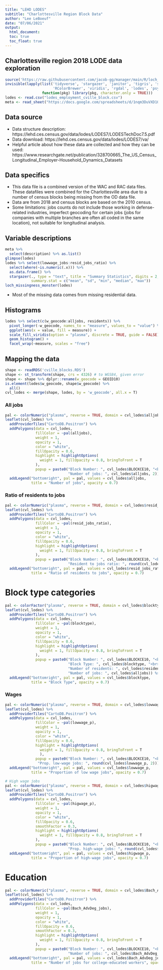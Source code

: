 ```yaml
---
title: "LEHD LODES"
subtitle: "Charlottesville Region Block Data"
author: "Lee LeBoeuf"
date: "07/06/2021"
output: 
  html_document:
  toc: true
  toc_float: true
---
```


## Charlottesville region 2018 LODE data exploration

```r
source('https://raw.githubusercontent.com/jacob-gg/manager/main/R/loch_missingness_monster.R')
invisible(lapply(list('tidyverse', 'stargazer', 'janitor', 'tigris', 'sf', 'leaflet', 'rcartocolor', 
                      'RColorBrewer', 'viridis', 'rgdal', 'lodes', 'psych', 'reshape2', 'googlesheets4', 'sp'),
                 function(pkg) library(pkg, character.only = TRUE)))
lodes <- read.csv("lodes_employment_cville_block.csv")
meta <- read_sheet("https://docs.google.com/spreadsheets/d/1nqm3DuVXD1ObbVe_deacvT7uSLdBXfQJo3mkbqDwrVo/edit?usp=sharing", sheet = "lehd_lodes", gs4_deauth())
```

## Data source 
* Data structure description: https://lehd.ces.census.gov/data/lodes/LODES7/LODESTechDoc7.5.pdf
* Data download: https://lehd.ces.census.gov/data/lodes/LODES7/va/
* Helpful article about how these data are collected and how they can be used: https://www.researchgate.net/publication/328700665_The_US_Census_Longitudinal_Employer-Household_Dynamics_Datasets

## Data specifics
* This data file is a combined version of the WAC and RAC data files. These datafiles were combined for the Charlottesville area due to a number of census blocks being missing from the OD data file. 
* Data are from 2018 and census blocks are based on the 2010 census. 
* Some limitations: jobs counts do not include those working in defense-related industries, imperfect geocoding for certain jobs (jobs for companies with multiple branches are often all coded in the same location), not suitable for longitudinal analysis. 

## Variable descriptions
```r
meta %>% 
  select(description) %>% as.list()
glimpse(lodes)
lodes %>% select(lowwage_jobs:resid_jobs_ratio) %>% 
  select(where(~is.numeric(.x))) %>% 
  as.data.frame() %>% 
  stargazer(., type = "text", title = "Summary Statistics", digits = 2,
            summary.stat = c("mean", "sd", "min", "median", "max"))
loch_missingness_monster(lodes)
```
* Most of the missing data comes from missing residential data. 

## Histograms
```r
lodes %>% select(c(w_geocode:alljobs, residents)) %>% 
  pivot_longer(-w_geocode, names_to = "measure", values_to = "value") %>% 
  ggplot(aes(x = value, fill = measure)) + 
  scale_fill_viridis(option = "plasma", discrete = TRUE, guide = FALSE) +
  geom_histogram() + 
  facet_wrap(~measure, scales = "free")
```

## Mapping the data 
```r
shape <- readRDS('cville_blocks.RDS')
shape <- st_transform(shape, crs = 4326) # to WGS84, given error
shape <- shape %>% dplyr::rename(w_geocode = GEOID10)
is.element(lodes$w_geocode, shape$w_geocode) %>%
  all()
cvl_lodes <- merge(shape, lodes, by = 'w_geocode', all.x = T)
```

### All jobs
```r
pal <- colorNumeric("plasma", reverse = TRUE, domain = cvl_lodes$alljobs)
leaflet(cvl_lodes) %>% 
  addProviderTiles("CartoDB.Positron") %>% 
  addPolygons(data = cvl_lodes,
              fillColor = ~pal(alljobs),
              weight = 1,
              opacity = 1,
              color = "white", 
              fillOpacity = 0.6,
              highlight = highlightOptions(
                weight = 1, fillOpacity = 0.8, bringToFront = T
              ),
              popup = paste0("Block Number: ", cvl_lodes$BLOCKCE10, "<br>",
                             "Number of jobs: ", cvl_lodes$alljobs, 2)) %>% 
  addLegend("bottomright", pal = pal, values = cvl_lodes$alljobs, 
            title = "Number of jobs", opacity = 0.7)
```

### Ratio of residents to jobs
```r
pal <- colorNumeric("plasma", reverse = TRUE, domain = cvl_lodes$resid_jobs_ratio)
leaflet(cvl_lodes) %>% 
  addProviderTiles("CartoDB.Positron") %>% 
  addPolygons(data = cvl_lodes,
              fillColor = ~pal(resid_jobs_ratio),
              weight = 1,
              opacity = 1,
              color = "white", 
              fillOpacity = 0.6,
              highlight = highlightOptions(
                weight = 1, fillOpacity = 0.8, bringToFront = T
              ),
              popup = paste0("Block Number: ", cvl_lodes$BLOCKCE10, "<br>",
                             "Resident to jobs ratio: ", round(cvl_lodes$resid_jobs_ratio, 2))) %>% 
  addLegend("bottomright", pal = pal, values = cvl_lodes$resid_jobs_ratio, 
            title = "Ratio of residents to jobs", opacity = 0.7)
```

# Block type categories
```r
pal <- colorFactor("plasma", reverse = TRUE, domain = cvl_lodes$blocktype)
leaflet(cvl_lodes) %>% 
  addProviderTiles("CartoDB.Positron") %>% 
  addPolygons(data = cvl_lodes,
              fillColor = ~pal(blocktype),
              weight = 1,
              opacity = 1,
              color = "white", 
              fillOpacity = 0.6,
              highlight = highlightOptions(
                weight = 1, fillOpacity = 0.8, bringToFront = T
              ),
              popup = paste0("Block Number: ", cvl_lodes$BLOCKCE10, "<br>",
                             "Block Type: ", cvl_lodes$blocktype, "<br>",
                             "Number of residents: ", cvl_lodes$residents, "<br>",
                             "Number of jobs: ", cvl_lodes$alljobs)) %>% 
  addLegend("bottomright", pal = pal, values = cvl_lodes$blocktype, 
            title = "Block Type", opacity = 0.7)
```

### Wages
```r
pal <- colorNumeric("plasma", reverse = TRUE, domain = cvl_lodes$lowwage_p)
leaflet(cvl_lodes) %>% 
  addProviderTiles("CartoDB.Positron") %>% 
  addPolygons(data = cvl_lodes,
              fillColor = ~pal(lowwage_p),
              weight = 1,
              opacity = 1,
              color = "white", 
              fillOpacity = 0.6,
              highlight = highlightOptions(
                weight = 1, fillOpacity = 0.8, bringToFront = T
                ),
              popup = paste0("Block Number: ", cvl_lodes$BLOCKCE10, "<br>",
               "Prop. low-wage jobs: ", round(cvl_lodes$lowwage_p, 2))) %>% 
  addLegend("bottomright", pal = pal, values = cvl_lodes$lowwage_p, 
            title = "Proportion of low wage jobs", opacity = 0.7)
```

```r
# High wage jobs
pal <- colorNumeric("plasma", reverse = TRUE, domain = cvl_lodes$higwage_p)
leaflet(cvl_lodes) %>% 
  addProviderTiles("CartoDB.Positron") %>% 
  addPolygons(data = cvl_lodes,
              fillColor = ~pal(higwage_p),
              weight = 1,
              opacity = 1,
              color = "white", 
              fillOpacity = 0.6,
              smoothFactor = 0.3,
              highlight = highlightOptions(
                weight = 1, fillOpacity = 0.8, bringToFront = T
              ),
              popup = paste0("Block Number: ", cvl_lodes$BLOCKCE10, "<br>",
                             "Prop. high-wage jobs: ", round(cvl_lodes$higwage_p, 2))) %>% 
  addLegend("bottomright", pal = pal, values = cvl_lodes$higwage_p, 
            title = "Proportion of high-wage jobs", opacity = 0.7)
```

# Education
```r
pal <- colorNumeric("plasma", reverse = TRUE, domain = cvl_lodes$Bach_AdvDeg_jobs)
leaflet(cvl_lodes) %>% 
  addProviderTiles("CartoDB.Positron") %>% 
  addPolygons(data = cvl_lodes,
              fillColor = ~pal(Bach_AdvDeg_jobs),
              weight = 1,
              opacity = 1,
              color = "white", 
              fillOpacity = 0.6,
              smoothFactor = 0.3,
              highlight = highlightOptions(
                weight = 1, fillOpacity = 0.8, bringToFront = T
              ),
              popup = paste0("Block Number: ", cvl_lodes$BLOCKCE10, "<br>",
                             "Number of jobs: ", cvl_lodes$Bach_AdvDeg_jobs)) %>% 
  addLegend("bottomright", pal = pal, values = cvl_lodes$Bach_AdvDeg_jobs, 
            title = "Number of jobs for college-educated workers", opacity = 0.7)
```



